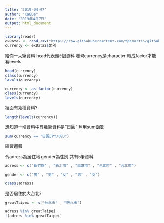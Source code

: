 ```yaml
---
title: '2019-04-07'
author: "KaEDe"
date: "2019年4月7日"
output: html_document
---
```


```r
library(readr)
exData2 <- read_csv("https://raw.githubusercontent.com/tpemartin/github-data/master/exData2.csv")
currency <- exData2$幣別
```
給你一大筆資料 head代表頭6個資料
發現currency是character
轉成factor才能看levels
```r
head(currency)
class(currency)
levels(currency)
```


```r
currency <- as.factor(currency)
class(currency)
levels(currency)
```
裡面有幾種資料?
```r
length(levels(currency))
```

想知道一堆資料中有幾筆資料是"日圓"
利用sum函數
```r
sum(currency == "日圓JPY/USD")
```

練習邏輯

令adress為居住地 gender為性別 共有5筆資料
```r
adress <- c("新竹縣" , "新北市" , "高雄市" , "台北市" , "台北市")

gender <- c("男" , "男" , "女" , "男" , "女")

class(adress)
```

是否居住於大台北?
```r
greatTaipei <- c("台北市" , "新北市")

adress %in% greatTaipei
!(adress %in% greatTaipei)

```

